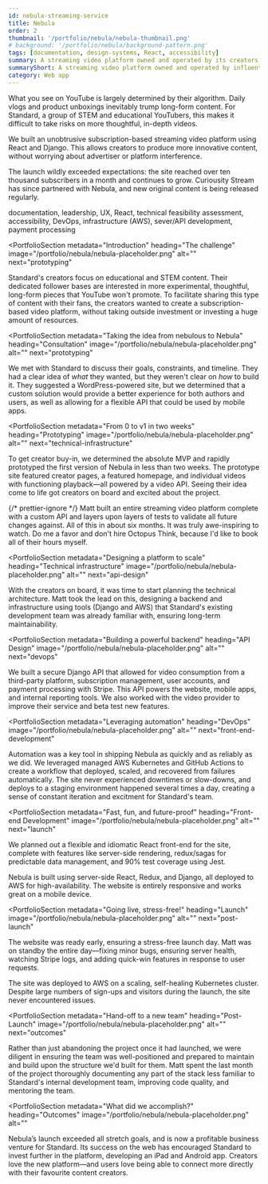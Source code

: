 ```yaml
---
id: nebula-streaming-service
title: Nebula
order: 2
thumbnail: '/portfolio/nebula/nebula-thumbnail.png'
# background: '/portfolio/nebula/background-pattern.png'
tags: [documentation, design-systems, React, accessibility]
summary: A streaming video platform owned and operated by its creators, with full creative control and a profitable, direct-to-consumer business model.
summaryShort: A streaming video platform owned and operated by influential creators.
category: Web app
---
```




<PortfolioSummary next="the-challenge">

<div>
  <IconHeading problem />

What you see on YouTube is largely determined by their algorithm. Daily vlogs and product unboxings inevitably trump long-form content. For Standard, a group of STEM and educational YouTubers, this makes it difficult to take risks on more thoughtful, in-depth videos.

</div>

<div>
  <IconHeading solution />

We built an unobtrusive subscription-based streaming video platform using React and Django. This allows creators to produce more innovative content, without worrying about advertiser or platform interference.

</div>

<div>
  <IconHeading result />

The launch wildly exceeded expectations: the site reached over ten thousand subscribers in a month and continues to grow. Curiousity Stream has since partnered with Nebula, and new original content is being released regularly.

</div>

<div>
  <IconHeading role />

documentation, leadership, UX, React, technical feasibility assessment, accessibility, DevOps, infrastructure (AWS), sever/API development, payment processing

  </div>
</PortfolioSummary>

<ImagePanel dark alt="" image="/portfolio/nebula/video-wall.jpg" />

<PortfolioSection
  metadata="Introduction"
  heading="The challenge"
  image="/portfolio/nebula/nebula-placeholder.png"
  alt=""
  next="prototyping"
  >

Standard's creators focus on educational and <def title="science, technology, engineering, and mathematics">STEM</def> content. Their dedicated follower bases are interested in more experimental, thoughtful, long-form pieces that YouTube won't promote. To facilitate sharing this type of content with their fans, the creators wanted to create a subscription-based video platform, without taking outside investment or investing a huge amount of resources.

</PortfolioSection>

<PortfolioSection
  metadata="Taking the idea from nebulous to Nebula"
  heading="Consultation"
  image="/portfolio/nebula/nebula-placeholder.png"
  alt=""
  next="prototyping"
  >

We met with Standard to discuss their goals, constraints, and timeline. They had a clear idea of _what_ they wanted, but they weren't clear on _how_ to build it. They suggested a WordPress-powered site, but we determined that a custom solution would provide a better experience for both authors and users, as well as allowing for a flexible API that could be used by mobile apps.

</PortfolioSection>

<PortfolioSection
  metadata="From 0 to v1 in two weeks"
  heading="Prototyping"
  image="/portfolio/nebula/nebula-placeholder.png"
  alt=""
  next="technical-infrastructure"
  >

To get creator buy-in, we determined the absolute <def title="Minimum viable product">MVP</def> and rapidly prototyped the first version of Nebula in less than two weeks. The prototype site featured creator pages, a featured homepage, and individual videos with functioning playback—all powered by a video API. Seeing their idea come to life got creators on board and excited about the project.

</PortfolioSection>

<Divider light />

<Panel dark>
<Testimonial
  name="Dave Wiskus"
  title="CEO"
  company="Standard Broadcast"
  url="https://standard.tv"
>

<Paragraph large inverse>
  {/* prettier-ignore */}
  Matt built an entire <Link
    as="a"
    href="https://watchnebula.com/"
    css={css`
      color: #e33592;
    `}
  >
    streaming video platform
  </Link> complete with a custom API and layers upon layers of tests to validate all future changes against.
  All of this in about six months. It was truly awe-inspiring to watch.
</Paragraph>

<Paragraph large inverse>
  Do me a favor and don't hire Octopus Think, because I'd like to book all of their hours myself.
</Paragraph>

</Testimonial>

</Panel>

<PortfolioSection
  metadata="Designing a platform to scale"
  heading="Technical infrastructure"
  image="/portfolio/nebula/nebula-placeholder.png"
  alt=""
  next="api-design"
  >

With the creators on board, it was time to start planning the technical architecture. Matt took the lead on this, designing a backend and infrastructure using tools (Django and AWS) that Standard's existing development team was already familiar with, ensuring long-term maintainability.

</PortfolioSection>

<PortfolioSection
  metadata="Building a powerful backend"
  heading="API Design"
  image="/portfolio/nebula/nebula-placeholder.png"
  alt=""
  next="devops"
  >

We built a secure Django API that allowed for video consumption from a third-party platform, subscription management, user accounts, and payment processing with Stripe. This API powers the website, mobile apps, and internal reporting tools. We also worked with the video provider to improve their service and beta test new features.

</PortfolioSection>

<PortfolioSection
  metadata="Leveraging automation"
  heading="DevOps"
  image="/portfolio/nebula/nebula-placeholder.png"
  alt=""
  next="front-end-development"
  >

Automation was a key tool in shipping Nebula as quickly and as reliably as we did. We leveraged managed AWS Kubernetes and GitHub Actions to create a workflow that deployed, scaled, and recovered from failures automatically. The site never experienced downtimes or slow-downs, and deploys to a staging environment happened several times a day, creating a sense of constant iteration and excitment for Standard's team.

</PortfolioSection>

<PortfolioSection
  metadata="Fast, fun, and future-proof"
  heading="Front-end Development"
  image="/portfolio/nebula/nebula-placeholder.png"
  alt=""
  next="launch"
  >

We planned out a flexible and idiomatic React front-end for the site, complete with features like server-side rendering, redux/sagas for predictable data management, and 90% test coverage using Jest.

Nebula is built using server-side React, Redux, and Django, all deployed to AWS for high-availability. The website is entirely responsive and works great on a mobile device.

</PortfolioSection>

<PortfolioSection
  metadata="Going live, stress-free!"
  heading="Launch"
  image="/portfolio/nebula/nebula-placeholder.png"
  alt=""
  next="post-launch"
  >

The website was ready early, ensuring a stress-free launch day. Matt was on standby the entire day—fixing minor bugs, ensuring server health, watching Stripe logs, and adding quick-win features in response to user requests.

The site was deployed to AWS on a scaling, self-healing Kubernetes cluster. Despite large numbers of sign-ups and visitors during the launch, the site never encountered issues.

</PortfolioSection>

<PortfolioSection
  metadata="Hand-off to a new team"
  heading="Post-Launch"
  image="/portfolio/nebula/nebula-placeholder.png"
  alt=""
  next="outcomes"
  >

Rather than just abandoning the project once it had launched, we were diligent in ensuring the team was well-positioned and prepared to maintain and build upon the structure we'd built for them. Matt spent the last month of the project thoroughly documenting any part of the stack less familiar to Standard's internal development team, improving code quality, and mentoring the team.

</PortfolioSection>

<PortfolioSection
  metadata="What did we accomplish?"
  heading="Outcomes"
  image="/portfolio/nebula/nebula-placeholder.png"
  alt=""
  >

Nebula’s launch exceeded all stretch goals, and is now a profitable business venture for Standard. Its success on the web has encouraged Standard to invest further in the platform, developing an iPad and Android app. Creators love the new platform—and users love being able to connect more directly with their favourite content creators.

</PortfolioSection>
